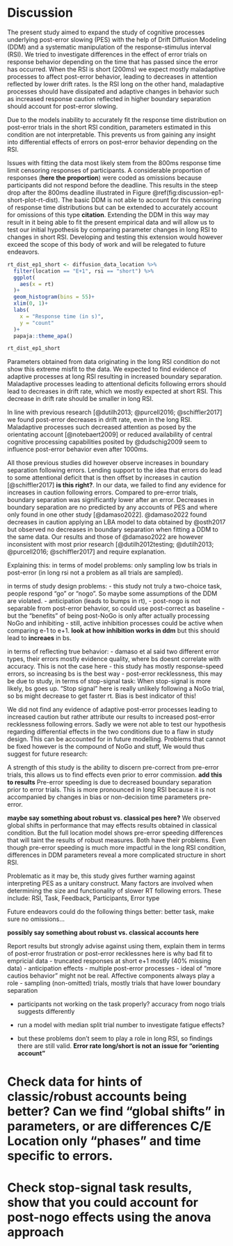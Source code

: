 # Discussion
The present study aimed to expand the study of cognitive processes underlying post-error slowing (PES) with the help of Drift Diffusion Modeling (DDM) and a systematic manipulation of the response-stimulus interval (RSI). We tried to investigate differences in the effect of error trials on response behavior depending on the time that has passed since the error has occurred. When the RSI is short (200ms) we expect mostly maladaptive processes to affect post-error behavior, leading to decreases in attention reflected by lower drift rates. Is the RSI long on the other hand, maladaptive processes should have dissipated and adaptive changes in behavior such as increased response caution reflected in higher boundary separation should account for post-error slowing.
 
Due to the models inability to accurately fit the response time distribution on post-error trials in the short RSI condition, parameters estimated in this condition are not interpretable. This prevents us from gaining any insight into differential effects of errors on post-error behavior depending on the RSI. 

Issues with fitting the data most likely stem from the 800ms response time limit censoring responses of participants. A considerable proportion of responses (**here the proportion**) were coded as omissions because participants did not respond before the deadline. This results in the steep drop after the 800ms deadline illustrated in Figure \@ref(fig:discussion-ep1-short-plot-rt-dist). The basic DDM is not able to account for this censoring of response time distributions but can be extended to accurately account for omissions of this type **citation**. Extending the DDM in this way may result in it being able to fit the present empirical data and will allow us to test our initial hypothesis by comparing parameter changes in long RSI to changes in short RSI. Developing and testing this extension would however exceed the scope of this body of work and will be relegated to future endeavors.

```r
rt_dist_ep1_short <- diffusion_data_location %>% 
  filter(location == "E+1", rsi == "short") %>% 
  ggplot(
    aes(x = rt)
  )+
  geom_histogram(bins = 55)+
  xlim(0, 1)+
  labs(
    x = "Response time (in s)",
    y = "count"
  )+
  papaja::theme_apa()

rt_dist_ep1_short
```

Parameters obtained from data originating in the long RSI condition do not show this extreme misfit to the data. We expected to find evidence of adaptive processes at long RSI resulting in increased boundary separation. Maladaptive processes leading to attentional deficits following errors should lead to decreases in drift rate, which we mostly expected at short RSI. This decrease in drift rate should be smaller in long RSI.

In line with previous research [@dutilh2013; @purcell2016; @schiffler2017] we found post-error decreases in drift rate, even in the long RSI. Maladaptive processes such decreased attention as posed by the orientating account [@notebaert2009] or reduced availability of central cognitive processing capabilities posited by @dudschig2009 seem to influence post-error behavior even after 1000ms.

All those previous studies did however observe increases in boundary separation following errors. Lending support to the idea that errors do lead to some attentional deficit that is then offset by increases in caution [@schiffler2017] **is this right?**. In our data, we failed to find any evidence for increases in caution following errors. Compared to pre-error trials, boundary separation was significantly lower after an error. Decreases in boundary separation are no predicted by any accounts of PES and where only found in one other study [@damaso2022]. @damaso2022 found decreases in caution applying an LBA model to data obtained by @osth2017 but observed no decreases in boundary separation when fitting a DDM to the same data. Our results and those of @damaso2022 are however inconsistent with most prior research [@dutilh2012testing; @dutilh2013; @purcell2016; @schiffler2017] and require explanation.

Explaining this:
in terms of model problems: only sampling low bs trials in post-error (in long rsi not a problem as all trials are sampled).

in terms of study design problems:
- this study not truly a two-choice task, people respond "go" or "nogo". So maybe some assumptions of the DDM are violated.
- anticipation (leads to bumps in rt),
- post-nogo is not separable from post-error behavior, so could use post-correct as baseline
- but the "benefits" of being post-NoGo is only after actually processing NoGo and inhibiting
- still, active inhibition processes could be active when comparing e-1 to e+1. **look at how inhibition works in ddm** but this should lead to **increaes** in bs.

in terms of reflecting true behavior:
- damaso et al said two different error types, their errors mostly evidence quality, where bs doesnt correlate with accuracy. This is not the case here
- this study has mostly response-speed errors, so increasing bs is the best way 
- post-error recklessness, this may be due to study,
in terms of stop-signal task: When stop-signal is more likely, bs goes up. "Stop signal" here is really unlikely following a NoGo trial, so bs might decrease to get faster rt.
Bias is best indicator of this!   

We did not find any evidence of adaptive post-error processes leading to increased caution but rather attribute our results to increased post-error recklessness following errors. Sadly we were not able to test our hypothesis regarding differential effects in the two conditions due to a flaw in study design. This can be accounted for in future modelling. Problems that cannot be fixed however is the compound of NoGo and stuff, We would thus suggest for future research:

A strength of this study is the ability to discern pre-correct from pre-error trials, this allows us to find effects even prior to error commission. **add this to results** Pre-error speeding is due to decreased boundary separation prior to error trials. This is more pronounced in long RSI because it is not accompanied by changes in bias or non-decision time parameters pre-error.

**maybe say something about robust vs. classical pes here?**
We observed global shifts in performance that may effects results obtained in classical condition. But the full location model shows pre-error speeding differences that will taint the results of robust measures. Both have their problems. Even though pre-error speeding is much more impactful in the long RSI condition, differences in DDM parameters reveal a more complicated structure in short RSI.

Problematic as it may be, this study gives further warning against interpreting PES as a unitary construct. Many factors are involved when determining the size and functionality of slower RT following errors. These include: RSI, Task, Feedback, Participants, Error type

Future endeavors could do the following things better: better task, make sure no omissions...

**possibly say something about robust vs. classical accounts here**


<!-- NOTES ------------- -->

Report results but strongly advise against using them, explain them in terms of post-error frustration or post-error recklessnes
here is why
bad fit to empricial data
- truncated responses at short e+1 mostly (40% missing data)
- anticipation effects
- multiple post-error processes
- ideal of "more cautios behavior" might not be real. Affective components always play a role
- sampling (non-omitted) trials, mostly trials that have lower boundary separation

- participants not working on the task properly? accuracy from nogo trials suggests differently

- run a model with median split trial number to investigate fatigue effects?

- but these problems don't seem to play a role in long RSI, so findings there are still valid. 
**Error rate long/short is not an issue for "orienting account"**

# Check data for hints of classic/robust accounts being better? Can we find "global shifts" in parameters, or are differences C/E Location only "phases" and time specific to errors.

# Check stop-signal task results, show that you could account for post-nogo effects using the anova approach
<!-- -describe theory -->
<!-- -describe what was done -->
<!-- - task, PES spec, model -->
<!-- - describe results -->
<!-- - say what that means theoretically, show what accounts it contributes with -->
<!-- - boundary separation last -->
<!-- - discuss potential reasons for this -->
<!-- - discuss how Damaso 2022 found same thing (Lex Task, with Confidence ratings, huge RSI) -->
<!-- - Might be due to confounding problems -->
<!-- - Might be due to errors being post-NoGo - that would only show in "robust" comparison -->
<!-- 	- Find some evidence of post-Nogo effects? -->
<!-- - Might be due to errors being post-response - that would only show in "classic" condition -->
<!-- 	- Find some evidence of post-inhibition response? -->
<!-- - Compare post-NoGo to post-Go (C-1 -- C+1) to fix first or C+1 -- C-1 -->
<!-- - Ultimately, you cannot separate a response following an error from also following a failed inhibition trial -->
<!-- - Maybe compare effects of Go-errors? Don't have any go-errors (practically) that aren't NA responses -->

<!-- might be due to real decreases in boundary separation -->
<!-- - talk about error types -->
<!-- - talk about post-error recklessness -->
<!-- 	- Damaso et al (2020) say post-error recklessness, lending to post-error speeding is found mainly after evidence-quality errors -->


<!-- ## further research -->
<!-- Better task! This one allowed the location model, but it's also shit -->
<!-- Investigate group-level sd in E-1 compared to E+1, more variance following an error? -> individual differences in error processing. Tentative suggestions at best -->
<!-- Just talk about the influence of tasks, error types and response instructions more generally. It seems to make a huge difference! -->

<!-- Speed and accuracy instruction seems to matter (Damaso, 2022), maybe take a look at whether individuals preferred speed/accuracy? Or manipulate that in later research -->

<!-- ## Limitations -->
<!-- Discuss model fit here -->
<!-- Discuss the paper suggesting LBA modelling here -->
<!-- - Damaso et al. suggest DDM bad because it doesn't separate error and correct responses -> bring up the error rate in trials analysed.  -->
<!-- - max error rate in my experiment is 5% - 480/7200 trials errors. (E+1) -->
<!-- Error types: Do I find evidence for response quality errors? Percent of error responses to nogo-trials slower than correct responses? Somewhat pointless because of inhibition. -->


<!-- Maybe say: Effect of error on rt not generalizable to "errors" in general but more specific to inhibition errors in nogo trials. Should be on the safe side with that. -->

<!-- Effect of error should depend on a) requirements of task and b) the process that failed -->
<!-- - maybe find some evidence of that -->